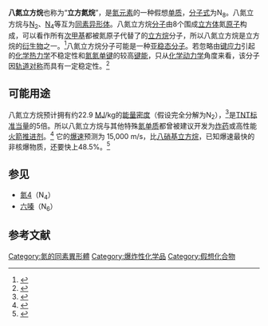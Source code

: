 {{Chembox
| verifiedrevid = 418737550
| ImageFile = Octaazacubane.svg
|  ImageSize = 150px
|  ImageAlt = 
| ImageFile2 = Octaazacubane2.png
| IUPACName = 
| OtherNames = 八氮五环[4.2.0.0<sup>2,5</sup>.0<sup>3,8</sup>.0<sup>4,7</sup>]辛烷、立方氮烷、氮8等
| Section1 = {{Chembox Identifiers
|  CASNo = 78998-15-9
|   CASNo_Ref = {{cascite|correct|CAS}}
|  PubChem = 
|  SMILES = N12N3N4N1N5N4N3N52}}
| Section2 = {{Chembox Properties
|  N = 8
|  Appearance = 
|  Density = 2.69 g/cm<sup>3</sup> (预测)<ref name=agrawal/>
|  MeltingPt = 
|  BoilingPt = 
|  Solubility = }}
| Section3 = {{Chembox Hazards
|  MainHazards = 
|  FlashPt = 
|  Autoignition = }}
}}

'''八氮立方烷'''也称为“'''立方氮烷'''”，是[[氮元素|氮元素]]的一种假想[[单质|单质]]，[[分子式|分子式]]为N<sub>8</sub>。八氮立方烷与[[氮气|N<sub>2</sub>]]、[[氮4|N<sub>4</sub>]]等互为[[同素异形体|同素异形体]]。八氮立方烷[[分子|分子]]由8个围成[[立方体|立方体]]氮[[原子|原子]]构成，可以看作所有[[次甲基|次甲基]]都被氮原子代替了的[[立方烷|立方烷]]分子，所以八氮立方烷是立方烷的[[衍生物|衍生物]]之一。<ref name="b_muir">{{cite web |url=http://www.ch.ic.ac.uk/local/projects/b_muir/Cubane/Cubanepro/Start.html |title=Cubane |author=B. Muir |postscript=（参见该文“further topics”章节） |accessdate=2011-04-09 |archive-date=2006-09-02 |archive-url=https://web.archive.org/web/20060902160320/http://www.ch.ic.ac.uk/local/projects/b_muir/Cubane/Cubanepro/Start.html |dead-url=no }}</ref>八氮立方烷分子可能是一种[[亚稳态分子|亚稳态分子]]。若忽略由[[应力_(化学)|键应力]]引起的[[化学热力学|化学热力学]]不稳定性和[[氮氮单键|氮氮单键]]的较高[[键能|键能]]，只从[[化学动力学|化学动力学]]角度来看，该分子因[[分子对称性|轨道对称]]而具有一定稳定性。<ref>{{cite article|url=http://www.springerlink.com/content/w3pap8xmmju00j3e/|title=Theoretical studies on the molecular electron densities and electrostatic potentials in azacubanes|author=Ujwala N. Patil, Nilesh R. Dhumal and Shridhar P. Gejji|journal=Theoretical Chemistry Accounts: Theory, Computation, and Modeling (Theoretica Chimica Acta)|volume=112|page=27-32|access-date=2011-04-09|archive-date=2020-04-06|archive-url=https://web.archive.org/web/20200406061124/http://www.springerlink.com/content/w3pap8xmmju00j3e/|dead-url=yes}}</ref>

==可能用途==
八氮立方烷预计拥有约22.9 [[百萬|M]][[焦耳|J]]/kg的[[能量密度|能量密度]]（假设完全分解为N<sub>2</sub>），<ref>{{cite article|url=http://pubs.acs.org/doi/abs/10.1021/ic9606237|title=Besides N<sub>2</sub>, What Is the Most Stable Molecule Composed Only of Nitrogen Atoms?|author=Mikhail N. Glukhovtsev, Haijun Jiao, and Paul von Ragué Schleyer|journal=Inorganic Chemistry|volume=35|page=7124-7133|access-date=2011-04-09|archive-date=2015-12-19|archive-url=https://web.archive.org/web/20151219194605/http://pubs.acs.org/doi/abs/10.1021/ic9606237|dead-url=no}}</ref>是[[三硝基甲苯|TNT]][[TNT当量|标准当量]]的5倍。所以八氮立方烷与其他特殊[[氮单质|氮单质]]都曾被建议开发为[[炸药|炸药]]或高性能[[火箭|火箭]][[推进剂|推进剂]]。<ref>{{cite article |url=http://www.entrepreneur.com/tradejournals/article/60525404.html | title=Exploding the mysteries of nitrogen.|journal=Chemistry and Industry|author=}}</ref> 它的[[爆速|爆速]]预测为 15,000 m/s，比[[八硝基立方烷|八硝基立方烷]]，已知爆速最快的非核爆物质，还要快上48.5%。<ref name=agrawal>{{cite book|last=Agrawal|first=Jai Prakash|title=High Energy Materials: Propellants, Explosives and Pyrotechnics|year=2010|publisher=Wiley-VCH|isbn=978-3-527-62880-3|pages=498|url=https://books.google.com/books?id=rqZROysoS7QC&q=octaazacubane&pg=PA147|access-date=2021-01-09|archive-date=2021-07-28|archive-url=https://web.archive.org/web/20210728020323/https://books.google.com/books?id=rqZROysoS7QC&q=octaazacubane&pg=PA147|dead-url=no}}</ref>

==参见==
* [[氮4|氮4]]（N<sub>4</sub>）
* [[六嗪|六嗪]]（N<sub>6</sub>）

==参考文献==
<references />

{{Authority control}}
[[Category:氮的同素異形體|Category:氮的同素異形體]]
[[Category:爆炸性化学品|Category:爆炸性化学品]]
[[Category:假想化合物|Category:假想化合物]]